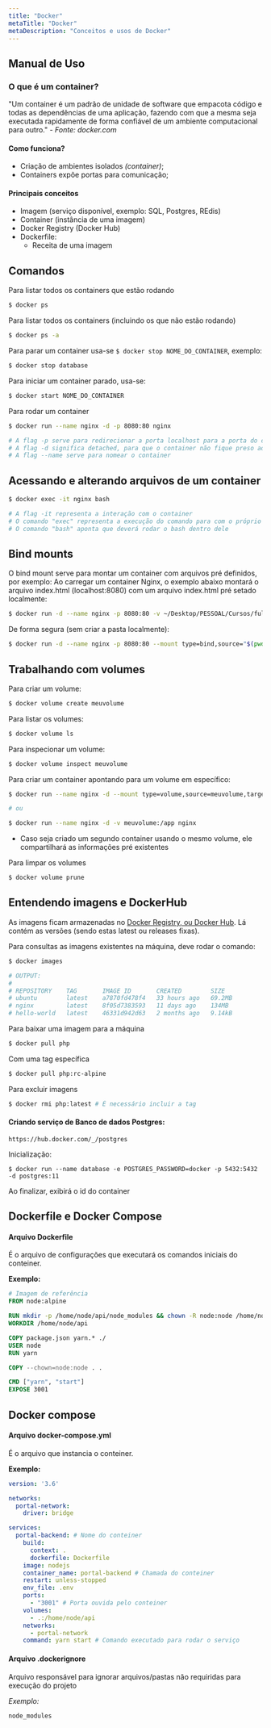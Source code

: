 ```yaml
---
title: "Docker"
metaTitle: "Docker"
metaDescription: "Conceitos e usos de Docker"
---
```


## Manual de Uso

### O que é um container?

"Um container é um padrão de unidade de software que empacota código e todas as dependências de uma aplicação, fazendo com que a mesma seja executada rapidamente de forma confiável de um ambiente computacional para outro." - _Fonte: docker.com_

#### Como funciona?
* Criação de ambientes isolados *(container)*;
* Containers expõe portas para comunicação;

#### Principais conceitos
* Imagem (serviço disponível, exemplo: SQL, Postgres, REdis)
* Container (instância de uma imagem)
* Docker Registry (Docker Hub)
* Dockerfile:
  * Receita de uma imagem

## Comandos
Para listar todos os containers que estão rodando
```bash
$ docker ps
```

Para listar todos os containers (incluindo os que não estão rodando)
```bash
$ docker ps -a
```

Para parar um container usa-se `$ docker stop NOME_DO_CONTAINER`, exemplo:
```bash
$ docker stop database
```

Para iniciar um container parado, usa-se:
```bash
$ docker start NOME_DO_CONTAINER
```

Para rodar um container
```bash
$ docker run --name nginx -d -p 8080:80 nginx

# A flag -p serve para redirecionar a porta localhost para a porta do container
# A flag -d significa detached, para que o container não fique preso ao terminal
# A flag --name serve para nomear o container
```
## Acessando e alterando arquivos de um container

```bash
$ docker exec -it nginx bash

# A flag -it representa a interação com o container
# O comando "exec" representa a execução do comando para com o próprio container
# O comando "bash" aponta que deverá rodar o bash dentro dele
```

## Bind mounts

O bind mount serve para montar um container com arquivos pré definidos, por exemplo:
Ao carregar um container Nginx, o exemplo abaixo montará o arquivo index.html (localhost:8080) com um arquivo index.html pré setado localmente:

```bash
$ docker run -d --name nginx -p 8080:80 -v ~/Desktop/PESSOAL/Cursos/fullcycle/docker/bind-mounts/:/usr/share/nginx/html nginx
```
De forma segura (sem criar a pasta localmente):

```bash
$ docker run -d --name nginx -p 8080:80 --mount type=bind,source="$(pwd)",target=/usr/share/nginx/html nginx
```

## Trabalhando com volumes

Para criar um volume:
```bash
$ docker volume create meuvolume
```

Para listar os volumes:
```bash
$ docker volume ls
```

Para inspecionar um volume:
```bash
$ docker volume inspect meuvolume
```

Para criar um container apontando para um volume em específico:
```bash
$ docker run --name nginx -d --mount type=volume,source=meuvolume,target=/app nginx

# ou

$ docker run --name nginx -d -v meuvolume:/app nginx
```
* Caso seja criado um  segundo container usando o mesmo volume, ele compartilhará as informações pré existentes

Para limpar os volumes

```bash
$ docker volume prune
```

## Entendendo imagens e DockerHub

As imagens ficam armazenadas no [Docker Registry, ou Docker Hub](https://hub.docker.com/). Lá contém as versões (sendo estas latest ou releases fixas).

Para consultas as imagens existentes na máquina, deve rodar o comando:

```bash
$ docker images

# OUTPUT:
#
# REPOSITORY    TAG       IMAGE ID       CREATED        SIZE
# ubuntu        latest    a7870fd478f4   33 hours ago   69.2MB
# nginx         latest    8f05d7383593   11 days ago    134MB
# hello-world   latest    46331d942d63   2 months ago   9.14kB
```

Para baixar uma imagem para a máquina

```bash
$ docker pull php
```

Com uma tag específica

```bash
$ docker pull php:rc-alpine
```

Para excluir imagens

```bash
$ docker rmi php:latest # É necessário incluir a tag
```

#### Criando serviço de Banco de dados Postgres:
`https://hub.docker.com/_/postgres`

Inicialização:

```shell
$ docker run --name database -e POSTGRES_PASSWORD=docker -p 5432:5432 -d postgres:11
```
Ao finalizar, exibirá o id do container

## Dockerfile e Docker Compose

#### Arquivo Dockerfile

É o arquivo de configurações que executará os comandos iniciais do conteiner.

**Exemplo:**

```dockerfile
# Imagem de referência
FROM node:alpine

RUN mkdir -p /home/node/api/node_modules && chown -R node:node /home/node/api
WORKDIR /home/node/api

COPY package.json yarn.* ./
USER node
RUN yarn

COPY --chown=node:node . .

CMD ["yarn", "start"]
EXPOSE 3001
```

## Docker compose

#### Arquivo docker-compose.yml

É o arquivo que instancia o conteiner.

**Exemplo:**

```yml
version: '3.6'

networks:
  portal-network:
    driver: bridge

services:
  portal-backend: # Nome do conteiner
    build:
      context: .
      dockerfile: Dockerfile
    image: nodejs
    container_name: portal-backend # Chamada do conteiner
    restart: unless-stopped
    env_file: .env
    ports:
      - "3001" # Porta ouvida pelo conteiner
    volumes:
      - .:/home/node/api
    networks:
      - portal-network
    command: yarn start # Comando executado para rodar o serviço
```

#### Arquivo .dockerignore

Arquivo responsável para ignorar arquivos/pastas não requiridas para execução do projeto

*Exemplo:*

```.dockerignore
node_modules
```
